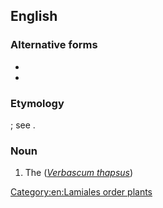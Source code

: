 ==English==

===Alternative forms===
* {{l|en|high-taper}}
* {{l|en|hig-taper}}

===Etymology===
{{compound|en|hag|taper}}; see {{m|en|taper||candle}}.

===Noun===
{{en-noun}}

# The {{vern|great woolly mullein}} (''[[Verbascum thapsus]]'')

[[Category:en:Lamiales order plants]]